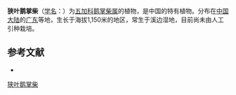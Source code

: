 {{Speciesbox
| name = 狭叶鹅掌柴
| status = 
| status_system = 
| image = 
| genus = Schefflera
| species = angustifoliolata
| authority = Ho
}}

'''狭叶鹅掌柴'''（[[学名|学名]]：{{lang|la|''Schefflera angustifoliolata''}}）为[[五加科|五加科]][[鹅掌柴属|鹅掌柴属]]的植物，是中国的特有植物。分布在[[中国大陆|中国大陆]]的[[广东|广东]]等地，生长于海拔1,150米的地区，常生于溪边湿地，目前尚未由人工引种栽培。

== 参考文献 ==
<div class="references-small">
* {{cite web| url =http://www.bioinfo.cn/db05/KmzwSpecies.php?action=view&id=1540| title =狭叶鹅掌柴| work =《中国高等植物数据库全库》| publisher =中国科学院微生物研究所| author =昆明植物研究所| accessdate =2009-02-22| deadurl =yes| archiveurl =https://web.archive.org/web/20160305060334/http://www.bioinfo.cn/db05/KmzwSpecies.php?action=view&id=1540| archivedate =2016-03-05}}
</div>
{{Taxonbar|from=Q15225548}}

[[Category:鹅掌柴属|狭叶鹅掌柴]]


{{Apiales-stub}}